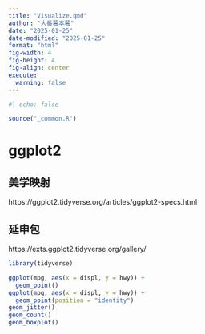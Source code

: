 ```yaml
---
title: "Visualize.qmd"
author: "大番薯本薯"
date: "2025-01-25"
date-modified: "2025-01-25"
format: "html"
fig-width: 4
fig-height: 4
fig-align: center
execute:
  warning: false
---
```

```r
#| echo: false

source("_common.R")
```

# ggplot2

## 美学映射

https://ggplot2.tidyverse.org/articles/ggplot2-specs.html


## 延申包
 https://exts.ggplot2.tidyverse.org/gallery/


```r
library(tidyverse)

ggplot(mpg, aes(x = displ, y = hwy)) +
  geom_point()
ggplot(mpg, aes(x = displ, y = hwy)) +
  geom_point(position = "identity")
geom_jitter()
geom_count()
geom_boxplot()
```